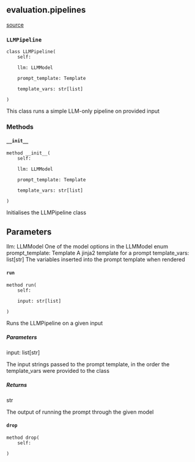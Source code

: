 ## evaluation.pipelines
[source](https://github.com/Health-Informatics-UoN/lettuce/tree/main/Lettuce/evaluation/pipelines.py)
### `LLMPipeline`
```
class LLMPipeline(
	self: 

	llm: LLMModel

	prompt_template: Template

	template_vars: str[list]

)
```

This class runs a simple LLM-only pipeline on provided input
### Methods

#### `__init__`
```
method __init__(
	self: 

	llm: LLMModel

	prompt_template: Template

	template_vars: str[list]

)
```

Initialises the LLMPipeline class

Parameters
----------
llm: LLMModel
    One of the model options in the LLMModel enum
prompt_template: Template
    A jinja2 template for a prompt
template_vars: list[str]
    The variables inserted into the prompt template when rendered

#### `run`
```
method run(
	self: 

	input: str[list]

)
```

Runs the LLMPipeline on a given input

##### Parameters
input: list[str]

The input strings passed to the prompt template, in the order the template_vars were provided to the class

##### Returns
str

The output of running the prompt through the given model



#### `drop`
```
method drop(
	self: 

)
```

